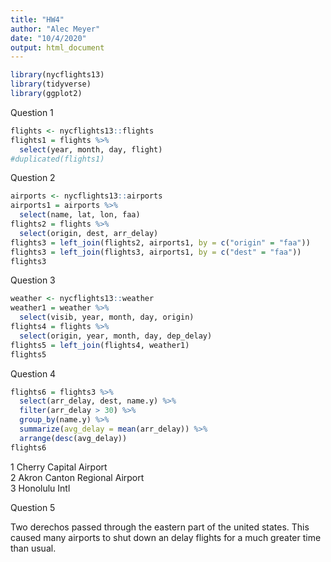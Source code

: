 ```yaml
---
title: "HW4"
author: "Alec Meyer"
date: "10/4/2020"
output: html_document
---
```


```r
library(nycflights13)
library(tidyverse)
library(ggplot2)

```

Question 1 <br />
```r
flights <- nycflights13::flights
flights1 = flights %>% 
  select(year, month, day, flight)
#duplicated(flights1)
```

Question 2<br />
```r
airports <- nycflights13::airports
airports1 = airports %>%
  select(name, lat, lon, faa)
flights2 = flights %>%
  select(origin, dest, arr_delay)
flights3 = left_join(flights2, airports1, by = c("origin" = "faa"))
flights3 = left_join(flights3, airports1, by = c("dest" = "faa"))
flights3

```

Question 3<br />
```r
weather <- nycflights13::weather
weather1 = weather %>%
  select(visib, year, month, day, origin)
flights4 = flights %>%
  select(origin, year, month, day, dep_delay)
flights5 = left_join(flights4, weather1)
flights5 
```

Question 4<br />
```r
flights6 = flights3 %>%
  select(arr_delay, dest, name.y) %>%
  filter(arr_delay > 30) %>%
  group_by(name.y) %>% 
  summarize(avg_delay = mean(arr_delay)) %>%
  arrange(desc(avg_delay))
flights6

```
 1 Cherry Capital Airport                 
 2 Akron Canton Regional Airport        
 3 Honolulu Intl

Question 5<br />

Two derechos passed through the eastern part of the united states. This caused many airports to shut down an delay flights for a much greater time than usual.

